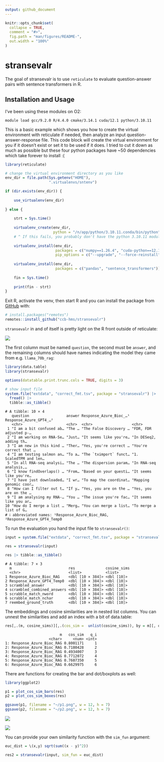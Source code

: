 ```yaml
---
output: github_document
---
```


<!-- README.md is generated from README.Rmd. Please edit that file -->

```r
knitr::opts_chunk$set(
  collapse = TRUE,
  comment = "#>",
  fig.path = "man/figures/README-",
  out.width = "100%"
)
```

# stransevalr

<!-- badges: start -->
<!-- badges: end -->

The goal of stransevalr is to use `reticulate` to evaluate question-answer pairs with sentence transformers in R.


## Installation and Usage

I've been using these modules on O2:

```
module load gcc/9.2.0 R/4.4.0 cmake/3.14.1 cuda/12.1 python/3.10.11
```

This is a basic example which shows you how to create the virtual environment with reticulate if needed, then analyze an input question-answer-response file. This code block will create the virtual environment for you if it doesn't exist or set it to be used if it does. I tried to cut it down as much as possible but these four python packages have ~50 dependencies which take forever to install :(

```r
library(reticulate)

# change the virtual environment directory as you like
env_dir = file.path(Sys.getenv("HOME"),
                    ".virtualenvs/sntenv") 

if (dir.exists(env_dir)) {
  
    use_virtualenv(env_dir)
  
} else {
  
    strt = Sys.time()
    
    virtualenv_create(env_dir,
                      python = "/n/app/python/3.10.11.conda/bin/python")
    # ^ If this fails, you probably don't have the python 3.10.11 module loaded
    
    virtualenv_install(env_dir, 
                       packages = c("numpy==1.26.4", "cuda-python==12.1.0", "torch==2.2.2"),
                       pip_options = c("--upgrade", "--force-reinstall"))
    
    virtualenv_install(env_dir, 
                       packages = c("pandas", "sentence_transformers"))
    
    fin = Sys.time()
    
    print(fin - strt)
}

```

Exit R, activate the venv, then start R and you can install the package from [GitHub](https://github.com/) with:

``` r
# install.packages("remotes")
remotes::install_github("ccb-hms/stransevalr")
```


`stransevalr` in and of itself is pretty light on the R front outside of reticulate:

![](man/figs/deps.png)

The first column must be named `question`, the second must be `answer`, and the remaining columns should have names indicating the model they came from e.g. `llama_70b_rag`:


```r
library(data.table)
library(stransevalr)

options(datatable.print.trunc.cols = TRUE, digits = 3)

# show input file
system.file("extdata", "correct_fmt.tsv", package = "stransevalr") |> 
  fread() |>
  tibble::as_tibble()
```

```
# A tibble: 10 × 4
   question                 answer Response_Azure_Bioc_…¹ Response_Azure_GPT4_…²
   <chr>                    <chr>  <chr>                  <chr>                 
 1 "I am a bit confused ab… "The … "The False Discovery … "FDR, FDR adjusted p-…
 2 "I am working on RNA-Se… "Just… "It seems like you're… "In DESeq2, adding th…
 3 "I am new in this kind … "Ther… "Yes, you're correct … "You're correct that …
 4 "I am testing salmon an… "To a… "The `tximport` funct… "1. ScaledTPM and len…
 5 "In all RNA-seq analysi… "The … "The dispersion param… "In RNA-seq analysis,…
 6 "I know findOverlaps() … "From… "Based on your questi… "It seems like you're…
 7 "I have just downloaded… "I wr… "To map the coordinat… "Mapping genomic coor…
 8 "How can I filter out t… "If y… "Yes, you are on the … "Yes, you are on the …
 9 "I am analysing my RNA-… "You … "The issue you're fac… "It seems like you ar…
10 "How do I merge a list … "Merg… "You can merge a list… "To merge a list of G…
# ℹ abbreviated names: ¹Response_Azure_Bioc_RAG, ²Response_Azure_GPT4_Temp0
```

To run the evaluation you hand the input file to `stransevalr()`:

```r
input = system.file("extdata", "correct_fmt.tsv", package = "stransevalr")

res = stransevalr(input)

res |> tibble::as_tibble()

```

```
# A tibble: 7 × 3
  m                          res              cosine_sims
  <chr>                      <list>           <list>     
1 Response_Azure_Bioc_RAG    <dbl [10 × 384]> <dbl [10]> 
2 Response_Azure_GPT4_Temp0  <dbl [10 × 384]> <dbl [10]> 
3 scrambled_answer           <dbl [10 × 384]> <dbl [10]> 
4 scrambled_combined_answers <dbl [10 × 384]> <dbl [10]> 
5 scrabble_match_nword       <dbl [10 × 384]> <dbl [10]> 
6 scrabble_match_nchar       <dbl [10 × 384]> <dbl [10]> 
7 reembed_ground_truth       <dbl [10 × 384]> <dbl [10]> 
```

The embeddings and cosine similarities are in nested list columns. You can unnest the similarities and add an index with a bit of data.table: 

```r
res[,.(m, cosine_sims)][,.(cos_sim =  unlist(cosine_sims)), by = m][, q_i := 1:.N , by = m] |> head()
```

```
                         m   cos_sim   q_i
                    <char>     <num> <int>
1: Response_Azure_Bioc_RAG 0.8001171     1
2: Response_Azure_Bioc_RAG 0.7180428     2
3: Response_Azure_Bioc_RAG 0.4934007     3
4: Response_Azure_Bioc_RAG 0.7712072     4
5: Response_Azure_Bioc_RAG 0.7607350     5
6: Response_Azure_Bioc_RAG 0.6629975     6

```


There are functions for creating the bar and dot/boxplots as well:

```r
library(ggplot2)

p1 = plot_cos_sim_bars(res)
p2 = plot_cos_sim_boxes(res)

ggsave(p1, filename = "~/p1.png", w = 12, h = 7)
ggsave(p2, filename = "~/p2.png", w = 12, h = 7)
```

![](man/figs/p1.png)

![](man/figs/p2.png)

You can provide your own similarity function with the `sim_fun` argument:

```r
euc_dist = \(x,y) sqrt(sum((x - y)^2))

res2 = stransevalr(input, sim_fun = euc_dist)
```


